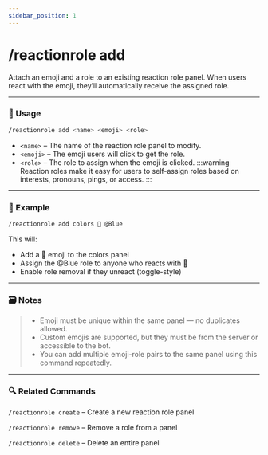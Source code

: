 ```yaml
---
sidebar_position: 1
---
```


# /reactionrole add

Attach an emoji and a role to an existing reaction role panel. When users react with the emoji, they’ll automatically receive the assigned role.

<hr className="md-divider-gradient" />

### 💬 Usage
```bash
/reactionrole add <name> <emoji> <role>
```
- `<name>` – The name of the reaction role panel to modify.
- `<emoji>` – The emoji users will click to get the role.
- `<role>` – The role to assign when the emoji is clicked.
:::warning
Reaction roles make it easy for users to self-assign roles based on interests, pronouns, pings, or access.
:::

<hr className="md-divider-gradient" />

### 📌 Example
```bash
/reactionrole add colors 💙 @Blue
```
This will:
- Add a 💙 emoji to the colors panel
- Assign the @Blue role to anyone who reacts with 💙
- Enable role removal if they unreact (toggle-style)

<hr className="md-divider-gradient" />

### 🗃️ Notes
> - Emoji must be unique within the same panel — no duplicates allowed.
> - Custom emojis are supported, but they must be from the server or accessible to the bot.
> - You can add multiple emoji-role pairs to the same panel using this command repeatedly.

<hr className="md-divider-gradient" />

### 🔍 Related Commands
`/reactionrole create` – Create a new reaction role panel

`/reactionrole remove` – Remove a role from a panel

`/reactionrole delete` – Delete an entire panel